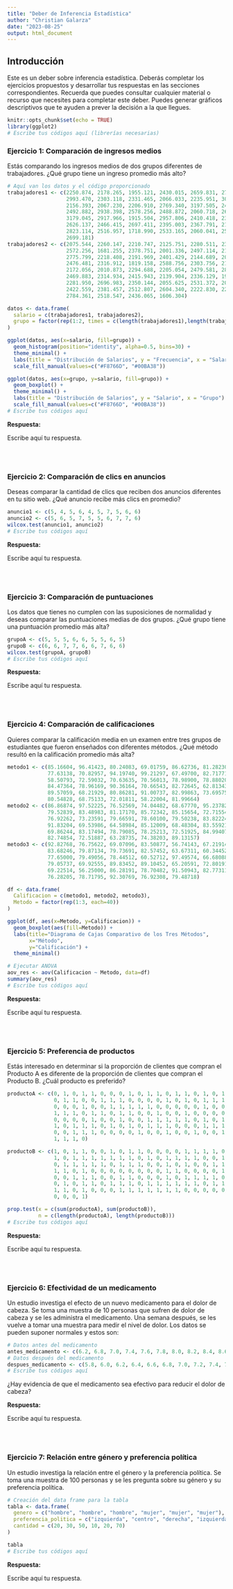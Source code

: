 ---
title: "Deber de Inferencia Estadística"
author: "Christian Galarza"
date: "2023-08-25"
output: html_document
---

## Introducción

Este es un deber sobre inferencia estadística. Deberás completar los ejercicios propuestos y desarrollar tus respuestas en las secciones correspondientes. Recuerda que puedes consultar cualquier material o recurso que necesites para completar este deber. Puedes generar gráficos descriptivos que te ayuden a prever  la decisión a la que llegues.

```{r setup, include=FALSE}
knitr::opts_chunk$set(echo = TRUE)
library(ggplot2)
# Escribe tus códigos aquí (librerías necesarias)
```

### Ejercicio 1: Comparación de ingresos medios

Estás comparando los ingresos medios de dos grupos diferentes de trabajadores. ¿Qué grupo tiene un ingreso promedio más alto?

```{r}
# Aquí van los datos y el código proporcionado
trabajadores1 <- c(2250.874, 2178.265, 1955.121, 2430.015, 2659.831, 2713.799, 2375.522,
                   2993.470, 2303.118, 2331.465, 2066.033, 2235.951, 3005.093, 2596.543,
                   2156.393, 2067.230, 2206.910, 2769.340, 3197.505, 2485.516, 2289.275,
                   2492.882, 2938.398, 2578.256, 2488.872, 2060.718, 2643.604, 2725.154,
                   3179.045, 2917.966, 1915.504, 2957.806, 2410.418, 2320.605, 2649.970,
                   2626.137, 2466.415, 2697.411, 2395.003, 2367.791, 2181.179, 2813.058,
                   2823.114, 2516.957, 1718.990, 2533.165, 2060.041, 2539.865, 2883.900,
                   2699.181)
trabajadores2 <- c(2075.544, 2260.147, 2210.747, 2125.751, 2280.511, 2353.806, 2375.084,
                   2572.256, 1681.255, 2378.751, 2001.336, 2497.114, 2186.822, 2310.368,
                   2775.799, 2218.408, 2191.969, 2401.429, 2144.689, 2036.791, 2390.669,
                   2476.481, 2316.912, 1819.158, 2588.756, 2303.756, 2142.683, 2450.559,
                   2172.056, 2010.873, 2294.688, 2205.054, 2479.581, 2883.266, 2066.749,
                   2469.883, 2314.934, 2415.943, 2139.904, 2336.129, 1956.293, 2384.111,
                   2281.950, 2696.983, 2350.144, 2055.625, 2531.372, 2058.953, 2074.512,
                   2422.559, 2381.457, 2512.807, 2604.340, 2222.830, 2289.438, 2410.723,
                   2784.361, 2518.547, 2436.065, 1606.304)

datos <- data.frame(
  salario = c(trabajadores1, trabajadores2),
  grupo = factor(rep(1:2, times = c(length(trabajadores1),length(trabajadores2))), labels=c("Trabajadores 1", "Trabajadores 2"))
)

ggplot(datos, aes(x=salario, fill=grupo)) +
  geom_histogram(position="identity", alpha=0.5, bins=30) +
  theme_minimal() +
  labs(title = "Distribución de Salarios", y = "Frecuencia", x = "Salario") +
  scale_fill_manual(values=c("#F8766D", "#00BA38"))

ggplot(datos, aes(x=grupo, y=salario, fill=grupo)) +
  geom_boxplot() +
  theme_minimal() +
  labs(title = "Distribución de Salarios", y = "Salario", x = "Grupo") +
  scale_fill_manual(values=c("#F8766D", "#00BA38"))
# Escribe tus códigos aquí
```

**Respuesta:**

Escribe aquí tu respuesta.

<br>
<br>

### Ejercicio 2: Comparación de clics en anuncios

Deseas comparar la cantidad de clics que reciben dos anuncios diferentes en tu sitio web. ¿Qué anuncio recibe más clics en promedio?

```{r}
anuncio1 <- c(5, 4, 5, 6, 4, 5, 7, 5, 6, 6)
anuncio2 <- c(5, 6, 5, 7, 5, 5, 6, 7, 7, 6)
wilcox.test(anuncio1, anuncio2)
# Escribe tus códigos aquí
```

**Respuesta:**

Escribe aquí tu respuesta.






<br>
<br>

### Ejercicio 3: Comparación de puntuaciones

Los datos que tienes no cumplen con las suposiciones de normalidad y deseas comparar las puntuaciones medias de dos grupos. ¿Qué grupo tiene una puntuación promedio más alta?


```{r}
grupoA <- c(5, 5, 5, 6, 6, 5, 5, 6, 5)
grupoB <- c(6, 6, 7, 7, 6, 6, 7, 6, 6)
wilcox.test(grupoA, grupoB)
# Escribe tus códigos aquí 
```

**Respuesta:**

Escribe aquí tu respuesta.




<br>
<br>

### Ejercicio 4: Comparación de calificaciones

Quieres comparar la calificación media en un examen entre tres grupos de estudiantes que fueron enseñados con diferentes métodos. ¿Qué método resultó en la calificación promedio más alta?

```{r}
metodo1 <- c(85.16604, 96.41423, 80.24083, 69.01759, 86.62736, 81.28230, 60.05736,
             77.63138, 70.82957, 94.19740, 99.21297, 67.49700, 82.71771, 69.84389,
             58.50793, 72.59032, 70.63635, 70.56013, 78.98900, 78.88020, 77.60133,
             84.47364, 78.96169, 90.36164, 70.66543, 82.72645, 62.81343, 62.22004,
             89.57059, 68.21929, 80.86281, 91.00737, 82.99863, 73.69575, 89.99427,
             80.54828, 68.75133, 72.01811, 58.22004, 81.99664)
metodo2 <- c(86.86874, 97.52225, 76.52569, 74.04482, 68.67770, 95.23782, 79.12071,
             79.52839, 83.48983, 81.17170, 85.72342, 85.15654, 72.71554, 78.22245,
             76.92262, 73.23591, 79.66591, 78.60100, 79.50238, 83.82224, 76.71138,
             91.83204, 69.53986, 64.58984, 85.12009, 68.48304, 83.55921, 83.98342,
             69.86244, 83.17494, 78.79085, 78.25213, 72.51925, 84.99407, 57.00238,
             82.74854, 72.51887, 63.28735, 74.38203, 89.13157)
metodo3 <- c(92.82768, 76.75622, 69.07096, 83.50877, 56.74143, 67.21914, 68.98307,
             83.68246, 79.87134, 79.73691, 82.57452, 63.67311, 60.34452, 74.22729,
             77.65000, 79.49056, 78.44512, 60.52712, 97.49574, 66.68088, 74.46574,
             79.05737, 69.92555, 89.83452, 89.10452, 65.20591, 72.80191, 76.06882,
             69.22514, 56.25000, 86.28191, 78.70482, 91.50943, 82.77311, 81.66604,
             76.28205, 78.71795, 92.30769, 76.92308, 79.48718)

df <- data.frame(
  Calificacion = c(metodo1, metodo2, metodo3),
  Metodo = factor(rep(1:3, each=40))
)

ggplot(df, aes(x=Metodo, y=Calificacion)) +
  geom_boxplot(aes(fill=Metodo)) + 
  labs(title="Diagrama de Cajas Comparativo de los Tres Métodos", 
       x="Método", 
       y="Calificación") + 
  theme_minimal()

# Ejecutar ANOVA
aov_res <- aov(Calificacion ~ Metodo, data=df)
summary(aov_res)
# Escribe tus códigos aquí 
```


**Respuesta:**

Escribe aquí tu respuesta.




<br>
<br>

### Ejercicio 5: Preferencia de productos

Estás interesado en determinar si la proporción de clientes que compran el Producto A es diferente de la proporción de clientes que compran el Producto B. ¿Cuál producto es preferido?

```{r}
productoA <- c(0, 1, 0, 1, 1, 0, 0, 0, 1, 0, 1, 1, 0, 1, 1, 0, 1, 0, 1, 0, 0, 1, 0, 0, 1, 0, 0, 1, 0, 1, 0, 0, 1, 0, 0,
               0, 1, 1, 0, 0, 1, 1, 1, 0, 0, 0, 0, 1, 0, 1, 0, 1, 1, 1, 1, 1, 1, 0, 0, 1, 1, 0, 0, 0, 1, 0, 0, 0, 1, 1,
               0, 0, 0, 1, 0, 0, 1, 1, 1, 1, 1, 0, 0, 0, 0, 0, 1, 0, 0, 0, 0, 0, 1, 0, 0, 0, 1, 0, 0, 0, 0, 0, 1, 0, 0,
               1, 1, 1, 0, 1, 1, 0, 1, 1, 0, 0, 1, 0, 0, 1, 0, 0, 0, 0, 1, 1, 1, 1, 1, 1, 0, 1, 1, 1, 0, 1, 1, 0, 1,
               0, 0, 0, 0, 1, 0, 0, 1, 0, 0, 1, 1, 1, 1, 1, 0, 1, 0, 1, 1, 0, 1, 0, 1, 0, 0, 0, 1, 0, 1, 0, 1, 1, 1, 1,
               1, 0, 1, 1, 1, 0, 1, 0, 1, 0, 1, 1, 1, 0, 0, 0, 1, 1, 1, 0, 0, 1, 1, 1, 0, 1, 0, 1, 0, 1, 1, 0, 0, 0, 0,
               0, 0, 1, 1, 1, 0, 0, 0, 0, 1, 0, 0, 1, 0, 0, 1, 0, 0, 1, 1, 1, 1, 1, 0, 1, 1, 1, 1, 0, 0, 1, 0, 1, 0, 0,
               1, 1, 1, 0)

productoB <- c(1, 0, 1, 1, 0, 0, 1, 0, 1, 1, 0, 0, 0, 0, 1, 1, 1, 1, 0, 0, 1, 0, 0, 1, 0, 1, 0, 0, 1, 1, 0, 0, 0, 1, 0,
               1, 0, 1, 1, 1, 1, 1, 1, 1, 0, 1, 0, 1, 1, 1, 1, 0, 0, 1, 0, 0, 0, 0, 1, 1, 0, 0, 0, 0, 0, 0, 1, 1, 0, 1,
               0, 1, 1, 1, 1, 1, 0, 1, 1, 1, 0, 0, 1, 0, 1, 0, 0, 1, 1, 0, 0, 0, 1, 1, 0, 1, 0, 1, 1, 0, 0, 1, 1, 0, 0,
               1, 1, 0, 1, 0, 0, 0, 0, 0, 0, 0, 0, 1, 1, 0, 0, 0, 0, 1, 0, 0, 0, 1, 1, 0, 1, 1, 1, 0, 0, 1, 1, 0, 0, 1,
               0, 0, 1, 1, 1, 0, 0, 1, 1, 0, 0, 0, 1, 0, 1, 1, 1, 1, 0, 1, 0, 0, 0, 1, 1, 1, 0, 1, 1, 1, 0, 0, 1, 0, 0,
               0, 1, 0, 1, 1, 0, 1, 1, 1, 0, 1, 1, 1, 1, 1, 1, 0, 1, 1, 1, 0, 0, 1, 0, 1, 1, 1, 1, 0, 0, 1, 0, 1, 0, 0,
               1, 1, 0, 1, 0, 0, 0, 1, 1, 1, 1, 1, 1, 1, 0, 0, 0, 0, 0, 0, 0, 1, 0, 1, 1, 0, 0, 1, 1, 0, 1, 1, 0, 1, 0,
               0, 0, 0, 1)

prop.test(x = c(sum(productoA), sum(productoB)),
          n = c(length(productoA), length(productoB)))
# Escribe tus códigos aquí 
```

**Respuesta:**

Escribe aquí tu respuesta.



<br>
<br>

### Ejercicio 6: Efectividad de un medicamento

Un estudio investiga el efecto de un nuevo medicamento para el dolor de cabeza. Se toma una muestra de 10 personas que sufren de dolor de cabeza y se les administra el medicamento. Una semana después, se les vuelve a tomar una muestra para medir el nivel de dolor. Los datos se pueden suponer normales y estos son:

```{r}
# Datos antes del medicamento
antes_medicamento <- c(6.2, 6.8, 7.0, 7.4, 7.6, 7.8, 8.0, 8.2, 8.4, 8.6)
# Datos después del medicamento
despues_medicamento <- c(5.8, 6.0, 6.2, 6.4, 6.6, 6.8, 7.0, 7.2, 7.4, 7.6)
# Escribe tus códigos aquí 
```

¿Hay evidencia de que el medicamento sea efectivo para reducir el dolor de cabeza?

**Respuesta:**

Escribe aquí tu respuesta.



<br>
<br>

### Ejercicio 7: Relación entre género y preferencia política


Un estudio investiga la relación entre el género y la preferencia política. Se toma una muestra de 100 personas y se les pregunta sobre su género y su preferencia política.

```{r}
# Creación del data frame para la tabla
tabla <- data.frame(
  genero = c("hombre", "hombre", "hombre", "mujer", "mujer", "mujer"),
  preferencia_politica = c("izquierda", "centro", "derecha", "izquierda", "centro", "derecha"),
  cantidad = c(20, 30, 50, 10, 20, 70)
)

tabla
# Escribe tus códigos aquí 
```

**Respuesta:**

Escribe aquí tu respuesta.